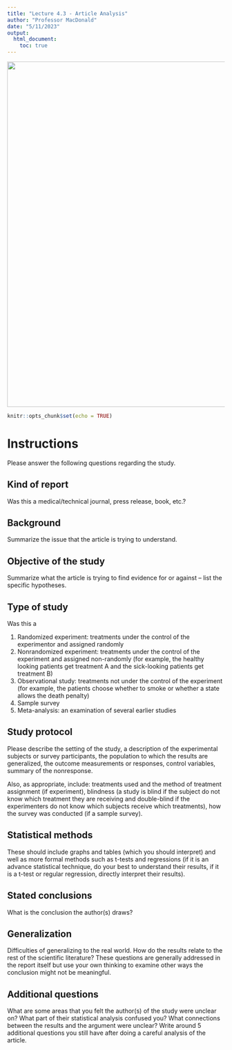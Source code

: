 ```yaml
---
title: "Lecture 4.3 - Article Analysis"
author: "Professor MacDonald"
date: "5/11/2023"
output:
  html_document:
    toc: true
---
```


![](student.sleep.jpg){width="800"}

```r
knitr::opts_chunk$set(echo = TRUE)
```

# Instructions

Please answer the following questions regarding the study.

## Kind of report

Was this a medical/technical journal, press release, book, etc.?

## Background

Summarize the issue that the article is trying to understand.

## Objective of the study

Summarize what the article is trying to find evidence for or against -- list the specific hypotheses.

## Type of study

Was this a

1.  Randomized experiment: treatments under the control of the experimentor and assigned randomly
2.  Nonrandomized experiment: treatments under the control of the experiment and assigned non-randomly (for example, the healthy looking patients get treatment A and the sick-looking patients get treatment B)
3.  Observational study: treatments not under the control of the experiment (for example, the patients choose whether to smoke or whether a state allows the death penalty)
4.  Sample survey
5.  Meta-analysis: an examination of several earlier studies

## Study protocol

Please describe the setting of the study, a description of the experimental subjects or survey participants, the population to which the results are generalized, the outcome measurements or responses, control variables, summary of the nonresponse.

Also, as appropriate, include: treatments used and the method of treatment assignment (if experiment), blindness (a study is blind if the subject do not know which treatment they are receiving and double-blind if the experimenters do not know which subjects receive which treatments), how the survey was conducted (if a sample survey).

## Statistical methods

These should include graphs and tables (which you should interpret) and well as more formal methods such as t-tests and regressions (if it is an advance statistical technique, do your best to understand their results, if it is a t-test or regular regression, directly interpret their results).

## Stated conclusions

What is the conclusion the author(s) draws?

## Generalization

Difficulties of generalizing to the real world. How do the results relate to the rest of the scientific literature? These questions are generally addressed in the report itself but use your own thinking to examine other ways the conclusion might not be meaningful.

## Additional questions

What are some areas that you felt the author(s) of the study were unclear on? What part of their statistical analysis confused you? What connections between the results and the argument were unclear? Write around 5 additional questions you still have after doing a careful analysis of the article.
